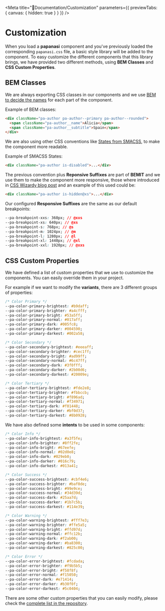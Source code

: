 
<Meta title="📗Documentation/Customization" parameters={{ previewTabs: { canvas: { hidden: true } } }} />

# Customization

When you load a **papanasi** component and you've previously loaded the corresponding `papanasi.css` file, a basic style library will be added to the component.
To easy customize the different components that this library brings, we have provided two different methods, using **BEM Classes** and **CSS Custom Properties**.

## BEM Classes

We are always exporting CSS classes in our components and we use [BEM to decide the names](http://getbem.com) for each part of the component.

Example of BEM classes:

```html
<div className="pa-author pa-author--primary pa-author--rounded">
  <span className="pa-author__name">Alicia</span>
  <span className="pa-author__subtitle">Spain</span>
</div>
```

We are also using other CSS conventions like [States from SMACSS](http://smacss.com/book/type-state), to make the component more readable.

Example of SMACSS States:

```html
<div className="pa-author is-disabled">...</div>
```

The previous convention plus **Reponsive Suffixes** are part of **BEMIT** and we use them to make the component more responsive, those where introduced in [CSS Wizardy blog post](https://csswizardry.com/2015/08/bemit-taking-the-bem-naming-convention-a-step-further/) and an example of this used could be:

```html
<div className="pa-author is-hidden@xs">...</div>
```

Our configured **Responsive Suffixes** are the same as our default breakpoints:

```css
--pa-breakpoint-xxs: 360px; // @xxs
--pa-breakpoint-xs: 640px; // @xs
--pa-breakpoint-s: 768px; // @s
--pa-breakpoint-m: 1024px; // @m
--pa-breakpoint-l: 1280px; // @l
--pa-breakpoint-xl: 1440px; // @xl
--pa-breakpoint-xxl: 1920px; // @xxs
```

## CSS Custom Properties

We have defined a list of custom properties that we use to customize the components. You can easily override them in your project.

For example if we want to modify the **variants**, there are 3 different groups of properties:

```css
/* Color Primary */
--pa-color-primary-brightest: #b9daff;
--pa-color-primary-brighter: #a4cfff;
--pa-color-primary-bright: #53a5ff;
--pa-color-primary-normal: #017aff;
--pa-color-primary-dark: #005fc8;
--pa-color-primary-darker: #004590;
--pa-color-primary-darkest: #002a58;

/* Color Secondary */
--pa-color-secondary-brightest: #eeeaff;
--pa-color-secondary-brighter: #cec1ff;
--pa-color-secondary-bright: #ad99ff;
--pa-color-secondary-normal: #6c47ff;
--pa-color-secondary-dark: #3f0fff;
--pa-color-secondary-darker: #2b00d6;
--pa-color-secondary-darkest: #20009e;

/* Color Tertiary */
--pa-color-tertiary-brightest: #fde2e8;
--pa-color-tertiary-brighter: #fbbccb;
--pa-color-tertiary-bright: #f896ad;
--pa-color-tertiary-normal: #f34971;
--pa-color-tertiary-dark: #f01448;
--pa-color-tertiary-darker: #bf0d37;
--pa-color-tertiary-darkest: #8b0928;
```

We have also defined some **intents** to be used in some components:

```css
/* Color Info */
--pa-color-info-brightest: #a3f5fe;
--pa-color-info-brighter: #8ff2fe;
--pa-color-info-bright: #67eefe;
--pa-color-info-normal: #02d0e8;
--pa-color-info-dark: #029eb0;
--pa-color-info-darker: #016c79;
--pa-color-info-darkest: #013a41;

/* Color Success */
--pa-color-success-brightest: #cbf4e6;
--pa-color-success-brighter: #baf0de;
--pa-color-success-bright: #99e9ce;
--pa-color-success-normal: #34d39d;
--pa-color-success-dark: #25aa7d;
--pa-color-success-darker: #1b7c5b;
--pa-color-success-darkest: #114e39;

/* Color Warning */
--pa-color-warning-brightest: #fff7e3;
--pa-color-warning-brighter: #ffe5a5;
--pa-color-warning-bright: #ffd97d;
--pa-color-warning-normal: #ffc12b;
--pa-color-warning-dark: #f2ab00;
--pa-color-warning-darker: #ba8300;
--pa-color-warning-darkest: #825c00;

/* Color Error */
--pa-color-error-brightest: #fcdada;
--pa-color-error-brighter: #f9b5b5;
--pa-color-error-bright: #f58f8f;
--pa-color-error-normal: #f15050;
--pa-color-error-dark: #e71414;
--pa-color-error-darker: #b30f0f;
--pa-color-error-darkest: #5c0404;
```

There are some other custom properties that you can easily modify, please check the [complete list in the repository](https://github.com/CKGrafico/papanasi/blob/main/styles/variables.css).
